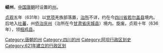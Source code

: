 '''嵯州'''，[[中国|中国]][[唐朝|唐朝]]时设置的[[州|州]]。

[[貞觀_(唐朝)|贞观]]五年（631年）以[[党项|党项]]羌族部落置，[[治所|治所]]不详，约在今[[四川省|四川省]][[若尔盖县|若尔盖县]]境内。后地入[[吐蕃|吐蕃]]，州[[侨治|侨治]][[庆州_(隋朝)|庆州]]（治所在今[[甘肃省|甘肃省]][[庆城县|庆城县]]）境内。旋废。贞观十年（636年），领[[相鸡县|相鸡县]]。

{{唐朝行政区划小作品}}
[[Category:唐朝的州|Category:唐朝的州]] 
[[Category:四川的州|Category:四川的州]]
[[Category:阿坝行政区划史|Category:阿坝行政区划史]]
[[Category:621年建立的行政区划|Category:621年建立的行政区划]]